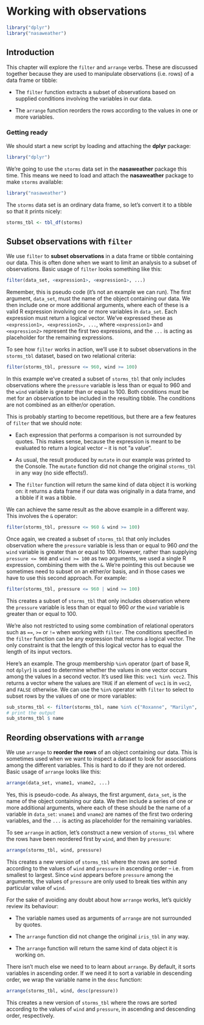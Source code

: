# Working with observations

```r
library("dplyr")
library("nasaweather")
```

## Introduction 

This chapter will explore the `filter` and `arrange` verbs. These are discussed together because they are used to manipulate observations (i.e. rows) of a data frame or tibble: 

-  The `filter` function extracts a subset of observations based on supplied conditions involving the variables in our data. 

-  The `arrange` function reorders the rows according to the values in one or more variables.

### Getting ready

We should start a new script by loading and attaching the **dplyr** package:
```r
library("dplyr")
```
We're going to use the `storms` data set in the **nasaweather** package this time. This means we need to load and attach the **nasaweather** package to make `storms` available:
```r
library("nasaweather")
```
The `storms` data set is an ordinary data frame, so let's convert it to a tibble so that it prints nicely:
```r
storms_tbl <- tbl_df(storms)
```

## Subset observations with `filter`

We use `filter` to __subset observations__ in a data frame or tibble containing our data. This is often done when we want to limit an analysis to a subset of observations. Basic usage of `filter` looks something like this:
```r
filter(data_set, <expression1>, <expression1>, ...)
```
Remember, this is pseudo code (it's not an example we can run). The first argument, `data_set`, must the name of the object containing our data. We then include one or more additional arguments, where each of these is a valid R expression involving one or more variables in `data_set`. Each expression must return a logical vector.  We've expressed these as `<expression1>, <expression2>, ...`, where `<expression1>` and `<expression2>` represent the first two  expressions, and the `...` is acting as placeholder for the remaining expressions.

To see how `filter` works in action, we'll use it to subset observations in the `storms_tbl` dataset, based on two relational criteria:
```r
filter(storms_tbl, pressure <= 960, wind >= 100)
```
In this example we've created a subset of `storms_tbl` that only includes observations where the `pressure` variable is less than or equal to 960 and the `wind` variable is greater than or equal to 100. Both conditions must be met for an observation to be included in the resulting tibble. The conditions are not combined as an either/or operation.

This is probably starting to become repetitious, but there are a few features of `filter` that we should note:

* Each expression that performs a comparison is not surrounded by quotes. This makes sense, because the expression is meant to be evaluated to return a logical vector -- it is not "a value".

* As usual, the result produced by `mutate` in our example was printed to the Console. The `mutate` function did not change the original `storms_tbl` in any way (no side effects!).

* The `filter` function will return the same kind of data object it is working on: it returns a data frame if our data was originally in a data frame, and a tibble if it was a tibble.

We can achieve the same result as the above example in a different way. This involves the `&` operator:
```r
filter(storms_tbl, pressure <= 960 & wind >= 100)
```
Once again, we created a subset of `storms_tbl` that only includes observation where the `pressure` variable is less than or equal to 960 _and_ the `wind` variable is greater than or equal to 100. However, rather than supplying `pressure <= 960` and `wind >= 100` as two arguments, we used a single R expression, combining them with the `&`. We're pointing this out because we sometimes need to subset on an either/or basis, and in those cases we have to use this second approach. For example:
```r
filter(storms_tbl, pressure <= 960 | wind >= 100)
```
This creates a subset of `storms_tbl` that only includes observation where the `pressure` variable is less than or equal to 960 _or_ the `wind` variable is greater than or equal to 100. 

We're also not restricted to using some combination of relational operators such as `==`, `>=` or `!=` when working with `filter`. The conditions specified in the `filter` function can be any expression that returns a logical vector. The only constraint is that the length of this logical vector has to equal the length of its input vectors. 

Here's an example. The group membership `%in%` operator (part of base R, not `dplyr`) is used to determine whether the values in one vector occurs among the values in a second vector. It's used like this: `vec1 %in% vec2`. This returns a vector where the values are `TRUE` if an element of `vec1` is in `vec2`, and `FALSE` otherwise. We can use the `%in%` operator with `filter` to select to subset rows by the values of one or more variables:
```r
sub_storms_tbl <- filter(storms_tbl, name %in% c("Roxanne", "Marilyn", "Dolly"))
# print the output
sub_storms_tbl $ name
```

## Reording observations with `arrange`

We use `arrange` to __reorder the rows__ of an object containing our data. This is sometimes used when we want to inspect a dataset to look for associations among the different variables. This is hard to do if they are not ordered. Basic usage of `arrange` looks like this:
```r
arrange(data_set, vname1, vname2, ...)
```
Yes, this is pseudo-code. As always, the first argument, `data_set`, is the name of the object containing our data. We then include a series of one or more additional arguments, where each of these should be the name of a variable in `data_set`: `vname1` and `vname2` are names of the first two ordering variables, and the `...` is acting as placeholder for the remaining variables.

To see `arrange` in action, let's construct a new version of `storms_tbl` where the rows have been reordered first by `wind`, and then by `pressure`:
```r
arrange(storms_tbl, wind, pressure)
```
This creates a new version of `storms_tbl` where the rows are sorted according to the values of `wind` and `pressure` in ascending order -- i.e. from smallest to largest. Since `wind` appears before `pressure` among the arguments, the values of `pressure` are only used to break ties within any particular value of `wind`.

For the sake of avoiding any doubt about how `arrange` works, let's quickly review its behaviour:

* The variable names used as arguments of `arrange` are not surrounded by quotes.

* The `arrange` function did not change the original `iris_tbl` in any way.

* The `arrange` function will return the same kind of data object it is working on. 

There isn't much else we need to to learn about `arrange`. By default, it sorts variables in ascending order. If we need it to sort a variable in descending order, we wrap the variable name in the `desc` function:
```r
arrange(storms_tbl, wind, desc(pressure))
```
This creates a new version of `storms_tbl` where the rows are sorted according to the values of `wind` and `pressure`, in ascending and descending order, respectively.

